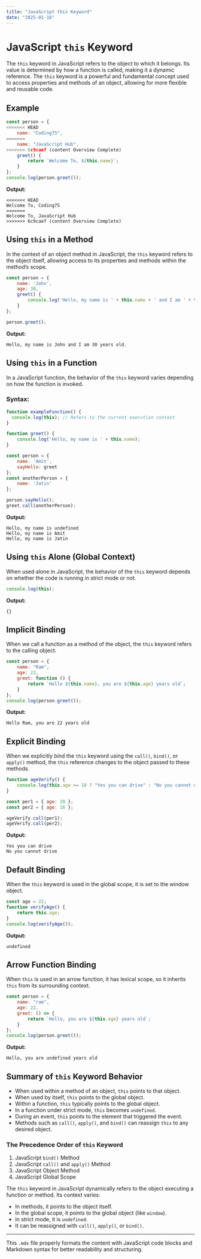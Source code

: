```yaml
---
title: "JavaScript this Keyword"
date: "2025-01-18"
---
```


# JavaScript `this` Keyword

The `this` keyword in JavaScript refers to the object to which it belongs. Its value is determined by how a function is called, making it a dynamic reference. The `this` keyword is a powerful and fundamental concept used to access properties and methods of an object, allowing for more flexible and reusable code.

## Example

```javascript
const person = {
<<<<<<< HEAD
    name: "Coding75",
=======
    name: "JavaScript Hub",
>>>>>>> 6c9caef (content Overview Complete)
    greet() {
        return `Welcome To, ${this.name}`;
    }
};
console.log(person.greet());
```

**Output:**
```text
<<<<<<< HEAD
Welcome To, Coding75
=======
Welcome To, JavaScript Hub
>>>>>>> 6c9caef (content Overview Complete)
```

## Using `this` in a Method

In the context of an object method in JavaScript, the `this` keyword refers to the object itself, allowing access to its properties and methods within the method’s scope.

```javascript
const person = {
    name: 'John',
    age: 30,
    greet() {
        console.log('Hello, my name is ' + this.name + ' and I am ' + this.age + ' years old.');
    }
};

person.greet();
```

**Output:**
```text
Hello, my name is John and I am 30 years old.
```

## Using `this` in a Function

In a JavaScript function, the behavior of the `this` keyword varies depending on how the function is invoked.

### Syntax:
```javascript
function exampleFunction() {
  console.log(this); // Refers to the current execution context
}
```

```javascript
function greet() {
    console.log('Hello, my name is ' + this.name);
}

const person = {
    name: 'Amit',
    sayHello: greet
};
const anotherPerson = {
    name: 'Jatin'
};

person.sayHello();
greet.call(anotherPerson);
```

**Output:**
```text
Hello, my name is undefined
Hello, my name is Amit
Hello, my name is Jatin
```

## Using `this` Alone (Global Context)

When used alone in JavaScript, the behavior of the `this` keyword depends on whether the code is running in strict mode or not.

```javascript
console.log(this);
```

**Output:**
```text
{}
```

## Implicit Binding

When we call a function as a method of the object, the `this` keyword refers to the calling object.

```javascript
const person = {
    name: "Ram",
    age: 22,
    greet: function () {
        return `Hello ${this.name}, you are ${this.age} years old`;
    }
};
console.log(person.greet());
```

**Output:**
```text
Hello Ram, you are 22 years old
```

## Explicit Binding

When we explicitly bind the `this` keyword using the `call()`, `bind()`, or `apply()` method, the `this` reference changes to the object passed to these methods.

```javascript
function ageVerify() {
    console.log(this.age >= 18 ? "Yes you can drive" : "No you cannot drive");
}

const per1 = { age: 20 };
const per2 = { age: 16 };

ageVerify.call(per1);
ageVerify.call(per2);
```

**Output:**
```text
Yes you can drive
No you cannot drive
```

## Default Binding

When the `this` keyword is used in the global scope, it is set to the window object.

```javascript
const age = 22;
function verifyAge() {
    return this.age;
}
console.log(verifyAge());
```

**Output:**
```text
undefined
```

## Arrow Function Binding

When `this` is used in an arrow function, it has lexical scope, so it inherits `this` from its surrounding context.

```javascript
const person = {
    name: "ram",
    age: 22,
    greet: () => {
        return `Hello, you are ${this.age} years old`;
    }
};
console.log(person.greet());
```

**Output:**
```text
Hello, you are undefined years old
```

## Summary of `this` Keyword Behavior

- When used within a method of an object, `this` points to that object.
- When used by itself, `this` points to the global object.
- Within a function, `this` typically points to the global object.
- In a function under strict mode, `this` becomes `undefined`.
- During an event, `this` points to the element that triggered the event.
- Methods such as `call()`, `apply()`, and `bind()` can reassign `this` to any desired object.

### The Precedence Order of `this` Keyword
1. JavaScript `bind()` Method
2. JavaScript `call()` and `apply()` Method
3. JavaScript Object Method
4. JavaScript Global Scope

The `this` keyword in JavaScript dynamically refers to the object executing a function or method. Its context varies:
- In methods, it points to the object itself.
- In the global scope, it points to the global object (like `window`).
- In strict mode, it is `undefined`.
- It can be reassigned with `call()`, `apply()`, or `bind()`.  

---

This `.mdx` file properly formats the content with JavaScript code blocks and Markdown syntax for better readability and structuring.

